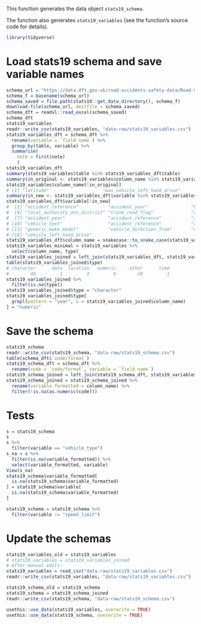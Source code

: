 This function generates the data object `stats19_schema`.

The function also generates `stats19_variables` (see the function's source code
for details).

```r
library(tidyverse)
```


# Load stats19 schema and save variable names

```r
schema_url = "https://data.dft.gov.uk/road-accidents-safety-data/Road-Safety-Open-Dataset-Data-Guide.xlsx"
schema_f = basename(schema_url)
schema_saved = file.path(stats19::get_data_directory(), schema_f)
download.file(schema_url, destfile = schema_saved)
schema_dft = readxl::read_excel(schema_saved)
schema_dft
stats19_variables
readr::write_csv(stats19_variables, "data-raw/stats19_variables.csv")
stats19_variables_dft = schema_dft %>% 
  rename(variable = `field name`) %>% 
  group_by(table, variable) %>% 
  summarise(
    note = first(note)
    ) 
stats19_variables_dft
summary(stats19_variables$table %in% stats19_variables_dft$table)
summary(in_original <- stats19_variables$column_name %in% stats19_variables_dft$variable)
stats19_variables$column_name[!in_original]
# [1] "latitude"                    "was_vehicle_left_hand_drive"
summary(in_new <- stats19_variables_dft$variable %in% stats19_variables$column_name)
stats19_variables_dft$variable[!in_new]
#  [1] "accident_reference"           "accident_year"                "Latitude"                    
#  [4] "local_authority_ons_district" "trunk_road_flag"              "accident_reference"          
#  [7] "accident_year"                "accident_reference"           "accident_year"               
# [10] "vehicle_text"                 "accident_reference"           "accident_year"               
# [13] "generic_make_model"           "vehicle_direction_from"       "vehicle_direction_to"        
# [16] "vehicle_left_hand_drive"   
stats19_variables_dft$column_name = snakecase::to_snake_case(stats19_variables_dft$variable)
stats19_variables_minimal = stats19_variables %>% 
  select(column_name, type)
stats19_variables_joined = left_join(stats19_variables_dft, stats19_variables_minimal)
table(stats19_variables_joined$type)
# character      date  location   numeric     other      time 
#        40         1         3         9        28         1 
stats19_variables_joined %>% 
  filter(is.na(type))
stats19_variables_joined$type = "character"
stats19_variables_joined$type[
  grepl(pattern = "year", x = stats19_variables_joined$column_name) 
] = "numeric"

```

# Save the schema

```r
stats19_schema
readr::write_csv(stats19_schema, "data-raw/stats19_schema.csv")
table(schema_dft$`code/format`)
stats19_schema_dft = schema_dft %>% 
  rename(code = `code/format`, variable = `field name`)
stats19_schema_joined = left_join(stats19_schema_dft, stats19_variables_joined) 
stats19_schema_joined = stats19_schema_joined %>% 
  rename(variable_formatted = column_name) %>% 
  filter(!is.na(as.numeric(code)))
```

# Tests

```r
s = stats19_schema
s
s %>% 
  filter(variable == "vehicle_type")
s_na = s %>% 
  filter(is.na(variable_formatted)) %>% 
  select(variable_formatted, variable)
View(s_na)
stats19_schema$variable_formatted[
  is.na(stats19_schema$variable_formatted)
] = stats19_schema$variable[
  is.na(stats19_schema$variable_formatted)
] 
```

```r
stats19_schema = stats19_schema %>% 
  filter(variable != "speed_limit")
```



# Update the schemas

```r
stats19_variables_old = stats19_variables
# stats19_variables = stats19_variables_joined
# After manual edits:
stats19_variables = read_csv("data-raw/stats19_variables.csv")
readr::write_csv(stats19_variables, "data-raw/stats19_variables.csv")

stats19_schema_old = stats19_schema
stats19_schema = stats19_schema_joined
readr::write_csv(stats19_schema, "data-raw/stats19_schema.csv")

usethis::use_data(stats19_variables, overwrite = TRUE)
usethis::use_data(stats19_schema, overwrite = TRUE)
```



